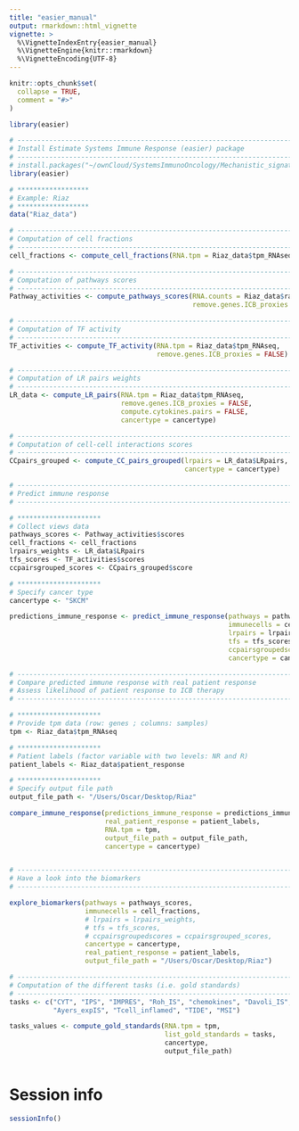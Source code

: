 ```yaml
---
title: "easier_manual"
output: rmarkdown::html_vignette
vignette: >
  %\VignetteIndexEntry{easier_manual}
  %\VignetteEngine{knitr::rmarkdown}
  %\VignetteEncoding{UTF-8}
---
```


```r
knitr::opts_chunk$set(
  collapse = TRUE,
  comment = "#>"
)
```

```r
library(easier)
```

```r
# ---------------------------------------------------------------------------
# Install Estimate Systems Immune Response (easier) package
# ---------------------------------------------------------------------------
# install.packages("~/ownCloud/SystemsImmunoOncology/Mechanistic_signatures_project/easier_1.0.3.tar.gz", repos = NULL, type="source")
library(easier)

# ******************
# Example: Riaz
# ******************
data("Riaz_data")

# ---------------------------------------------------------------------------
# Computation of cell fractions
# ---------------------------------------------------------------------------
cell_fractions <- compute_cell_fractions(RNA.tpm = Riaz_data$tpm_RNAseq)

# ---------------------------------------------------------------------------
# Computation of pathways scores
# ---------------------------------------------------------------------------
Pathway_activities <- compute_pathways_scores(RNA.counts = Riaz_data$raw_counts_RNAseq,
                                              remove.genes.ICB_proxies = TRUE)

# ---------------------------------------------------------------------------
# Computation of TF activity
# ---------------------------------------------------------------------------
TF_activities <- compute_TF_activity(RNA.tpm = Riaz_data$tpm_RNAseq,
                                     remove.genes.ICB_proxies = FALSE)

# ---------------------------------------------------------------------------
# Computation of LR pairs weights
# ---------------------------------------------------------------------------
LR_data <- compute_LR_pairs(RNA.tpm = Riaz_data$tpm_RNAseq,
                            remove.genes.ICB_proxies = FALSE,
                            compute.cytokines.pairs = FALSE,
                            cancertype = cancertype)

# ---------------------------------------------------------------------------
# Computation of cell-cell interactions scores
# ---------------------------------------------------------------------------
CCpairs_grouped <- compute_CC_pairs_grouped(lrpairs = LR_data$LRpairs,
                                            cancertype = cancertype)

# ---------------------------------------------------------------------------
# Predict immune response
# ---------------------------------------------------------------------------

# *********************
# Collect views data
pathways_scores <- Pathway_activities$scores
cell_fractions <- cell_fractions
lrpairs_weights <- LR_data$LRpairs
tfs_scores <- TF_activities$scores
ccpairsgrouped_scores <- CCpairs_grouped$score

# *********************
# Specify cancer type
cancertype <- "SKCM"

predictions_immune_response <- predict_immune_response(pathways = pathways_scores,
                                                       immunecells = cell_fractions,
                                                       lrpairs = lrpairs_weights,
                                                       tfs = tfs_scores,
                                                       ccpairsgroupedscores = ccpairsgrouped_scores,
                                                       cancertype = cancertype)

# ---------------------------------------------------------------------------
# Compare predicted immune response with real patient response
# Assess likelihood of patient response to ICB therapy
# ---------------------------------------------------------------------------

# *********************
# Provide tpm data (row: genes ; columns: samples)
tpm <- Riaz_data$tpm_RNAseq

# *********************
# Patient labels (factor variable with two levels: NR and R)
patient_labels <- Riaz_data$patient_response

# *********************
# Specify output file path
output_file_path <- "/Users/Oscar/Desktop/Riaz"

compare_immune_response(predictions_immune_response = predictions_immune_response,
                        real_patient_response = patient_labels,
                        RNA.tpm = tpm,
                        output_file_path = output_file_path,
                        cancertype = cancertype)


# ---------------------------------------------------------------------------
# Have a look into the biomarkers
# ---------------------------------------------------------------------------

explore_biomarkers(pathways = pathways_scores,
                   immunecells = cell_fractions,
                   # lrpairs = lrpairs_weights,
                   # tfs = tfs_scores,
                   # ccpairsgroupedscores = ccpairsgrouped_scores,
                   cancertype = cancertype,
                   real_patient_response = patient_labels,
                   output_file_path = "/Users/Oscar/Desktop/Riaz")

# ---------------------------------------------------------------------------
# Computation of the different tasks (i.e. gold standards)
# ---------------------------------------------------------------------------
tasks <- c("CYT", "IPS", "IMPRES", "Roh_IS", "chemokines", "Davoli_IS", "IFNy",
           "Ayers_expIS", "Tcell_inflamed", "TIDE", "MSI")

tasks_values <- compute_gold_standards(RNA.tpm = tpm,
                                       list_gold_standards = tasks,
                                       cancertype,
                                       output_file_path)



```

# Session info {-}

```r
sessionInfo()
```

